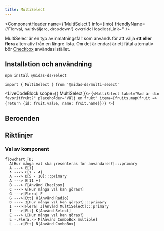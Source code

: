 ```yaml
---
title: MultiSelect
---
```



<ComponentHeader
  name={'MultiSelect'}
  info={Info}
  friendlyName={'Flerval, multiväljare, dropdown'}
  overrideHeadlessLink=''
/>

MultiSelect är en typ av inmatningsfält som används för att välja **ett eller flera** alternativ från en längre lista. Om det är endast är ett fåtal alternativ bör [Checkbox](./checkbox.mdx) användas istället.

## Installation och användning

```bash npm2yarn
npm install @midas-ds/select
```

```tsx
import { MultiSelect } from '@midas-ds/multi-select'
```

<LiveCodeBlock scope={{ MultiSelect }}>
  {`<MultiSelect
        label="Vad är din favoritfrukt?"
        placeholder="Välj en frukt"
        items={fruits.map(fruit => {return {id: fruit.value, name: fruit.name}})}
/>`}
</LiveCodeBlock>

## Beroenden

<ComponentFooter info={Info} />

## Riktlinjer

### Val av komponent

```mermaid
flowchart TD;
  A[Hur många val ska presenteras för användaren?]:::primary
  A ---> B[1]
  A ---> C[2 - 4]
  A ---> D[5 - 10]:::primary
  A ---> E[11 +]
  B ---> F[Använd Checkbox]
  C ---> G[Hur många val kan göras?]
  G --->|Flera| F
  G --->|Ett| H[Använd Radio]
  D ---> I[Hur många val kan göras?]:::primary
  I --->|Flera| J[Använd MultiSelect]:::primary
  I --->|Ett| K[Använd Select]
  E ---> L[Hur många val kan göras?]
  L -.Flera.-> M[Använd ComboBox multiple]
  L --->|Ett| N[Använd ComboBox]
```

<ComponentFooter info={Info} />

